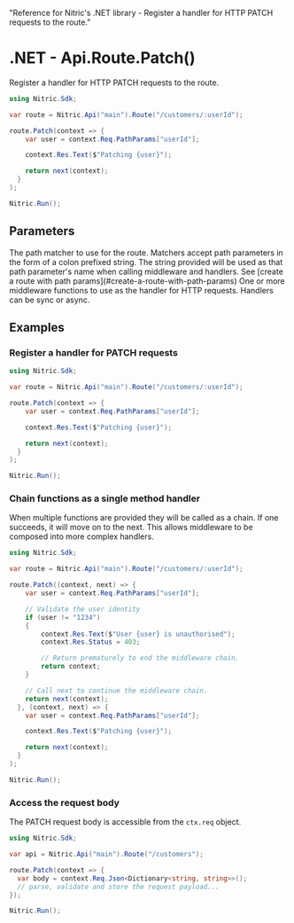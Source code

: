   "Reference for Nitric's .NET library - Register a handler for HTTP PATCH requests to the route."

# .NET - Api.Route.Patch()

Register a handler for HTTP PATCH requests to the route.

```csharp
using Nitric.Sdk;

var route = Nitric.Api("main").Route("/customers/:userId");

route.Patch(context => {
    var user = context.Req.PathParams["userId"];

    context.Res.Text($"Patching {user}");

    return next(context);
  }
);

Nitric.Run();
```

## Parameters

<Properties>
  <Property name="match" type="string" required>
    The path matcher to use for the route. Matchers accept path parameters in
    the form of a colon prefixed string. The string provided will be used as
    that path parameter's name when calling middleware and handlers. See [create
    a route with path params](#create-a-route-with-path-params)
  </Property>
  <Property
    name="...middleware"
    type="Middleware&lt;HttpContext&gt; or Func&lt;HttpContext, HttpContext&gt;"
    required
  >
    One or more middleware functions to use as the handler for HTTP requests.
    Handlers can be sync or async.
  </Property>
</Properties>

## Examples

### Register a handler for PATCH requests

```csharp
using Nitric.Sdk;

var route = Nitric.Api("main").Route("/customers/:userId");

route.Patch(context => {
    var user = context.Req.PathParams["userId"];

    context.Res.Text($"Patching {user}");

    return next(context);
  }
);

Nitric.Run();
```

### Chain functions as a single method handler

When multiple functions are provided they will be called as a chain. If one succeeds, it will move on to the next. This allows middleware to be composed into more complex handlers.

```csharp
using Nitric.Sdk;

var route = Nitric.Api("main").Route("/customers/:userId");

route.Patch((context, next) => {
    var user = context.Req.PathParams["userId"];

    // Validate the user identity
    if (user != "1234")
    {
        context.Res.Text($"User {user} is unauthorised");
        context.Res.Status = 403;

        // Return prematurely to end the middleware chain.
        return context;
    }

    // Call next to continue the middleware chain.
    return next(context);
  }, (context, next) => {
    var user = context.Req.PathParams["userId"];

    context.Res.Text($"Patching {user}");

    return next(context);
  }
);

Nitric.Run();
```

### Access the request body

The PATCH request body is accessible from the `ctx.req` object.

```csharp
using Nitric.Sdk;

var api = Nitric.Api("main").Route("/customers");

route.Patch(context => {
  var body = context.Req.Json<Dictionary<string, string>>();
  // parse, validate and store the request payload...
});

Nitric.Run();
```
